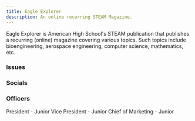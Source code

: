 ```yaml
---
title: Eagle Explorer
description: An online recurring STEAM Magazine.
---
```



<Card title="Mission" icon="rocket"> 
    Eagle Explorer is American High School's STEAM publication that publishes a recurring (online) magazine covering various topics. Such topics include bioengineering, aerospace engineering, computer science, mathematics, etc.
</Card>

### Issues

<CardGrid>
    <LinkCard
        title="Space Science"
        href="http://eagleexplorer.org/Issue1.html"
    />
    <LinkCard
        title="Robotics & Computer Science "
        href="http://eagleexplorer.org/Issue2.html"
    />
    <LinkCard
        title="Health Science"
        href="http://eagleexplorer.org/Issue3.html"
    />
</CardGrid>

### Socials

<CardGrid>
    <LinkCard
        title="Website"
        href="http://eagleexplorer.org/"
    />
    <LinkCard
        title="Email"
        href="mailto:ahseagleexplorer@gmail.com"
    />
    <LinkCard
        title="Linkedin"
        href="https://www.linkedin.com/company/eagle-explorer"
    />
    <LinkCard
        title="Instagram"
        href="https://www.instagram.com/ahseagleexplorer/"
    />
    <LinkCard
        title="Facebook"
        href="https://www.facebook.com/groups/602854451128337"
    />
</CardGrid>

### Officers

<CardGrid>
    <Card title="Karthik Subramanian">
        President - Junior
    </Card>
    <Card title="Krishay Garg">
        Vice President - Junior
    </Card>
    <Card title="Neha Shafi">
        Chief of Marketing - Junior
    </Card>
</CardGrid>